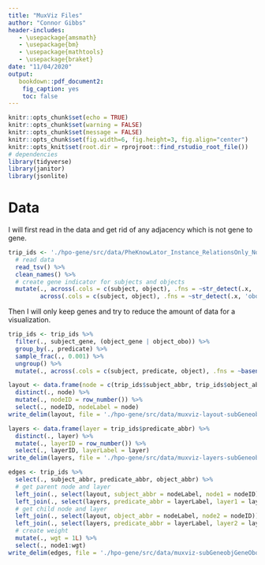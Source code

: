 ```yaml
---
title: "MuxViz Files"
author: "Connor Gibbs"
header-includes:
   - \usepackage{amsmath}
   - \usepackage{bm}
   - \usepackage{mathtools}
   - \usepackage{braket}
date: "11/04/2020"
output: 
   bookdown::pdf_document2:
    fig_caption: yes
    toc: false
---
```


```r
knitr::opts_chunk$set(echo = TRUE)
knitr::opts_chunk$set(warning = FALSE)
knitr::opts_chunk$set(message = FALSE)
knitr::opts_chunk$set(fig.width=6, fig.height=3, fig.align="center") 
knitr::opts_knit$set(root.dir = rprojroot::find_rstudio_root_file())
# dependencies
library(tidyverse)
library(janitor)
library(jsonlite)
```

# Data

I will first read in the data and get rid of any adjacency which is not gene to gene.

```r
trip_ids <- './hpo-gene/src/data/PheKnowLator_Instance_RelationsOnly_NotClosed_NoOWL_Triples_Identifiers.txt' %>%
  # read data
  read_tsv() %>%
  clean_names() %>%
  # create gene indicator for subjects and objects 
  mutate(., across(.cols = c(subject, object), .fns = ~str_detect(.x, 'gene/'), .names = '{.col}_gene'),
         across(.cols = c(subject, object), .fns = ~str_detect(.x, 'obo/'), .names = '{.col}_obo'))
```

Then I will only keep genes and try to reduce the amount of data for a visualization.

```r
trip_ids <- trip_ids %>%
  filter(., subject_gene, (object_gene | object_obo)) %>%
  group_by(., predicate) %>%
  sample_frac(., 0.001) %>%
  ungroup() %>%
  mutate(., across(.cols = c(subject, predicate, object), .fns = ~basename(.x), .names = '{.col}_abbr'))

layout <- data.frame(node = c(trip_ids$subject_abbr, trip_ids$object_abbr)) %>%
  distinct(., node) %>%
  mutate(., nodeID = row_number()) %>%
  select(., nodeID, nodeLabel = node)
write_delim(layout, file = './hpo-gene/src/data/muxviz-layout-subGeneobjGeneObo.txt')

layers <- data.frame(layer = trip_ids$predicate_abbr) %>%
  distinct(., layer) %>%
  mutate(., layerID = row_number()) %>%
  select(., layerID, layerLabel = layer)
write_delim(layers, file = './hpo-gene/src/data/muxviz-layers-subGeneobjGeneObo.txt')

edges <- trip_ids %>%
  select(., subject_abbr, predicate_abbr, object_abbr) %>%
  # get parent node and layer
  left_join(., select(layout, subject_abbr = nodeLabel, node1 = nodeID)) %>%
  left_join(., select(layers, predicate_abbr = layerLabel, layer1 = layerID)) %>%
  # get child node and layer
  left_join(., select(layout, object_abbr = nodeLabel, node2 = nodeID)) %>%
  left_join(., select(layers, predicate_abbr = layerLabel, layer2 = layerID)) %>%
  # create weight
  mutate(., wgt = 1L) %>%
  select(., node1:wgt)
write_delim(edges, file = './hpo-gene/src/data/muxviz-subGeneobjGeneObo.edges', col_names = FALSE)
```